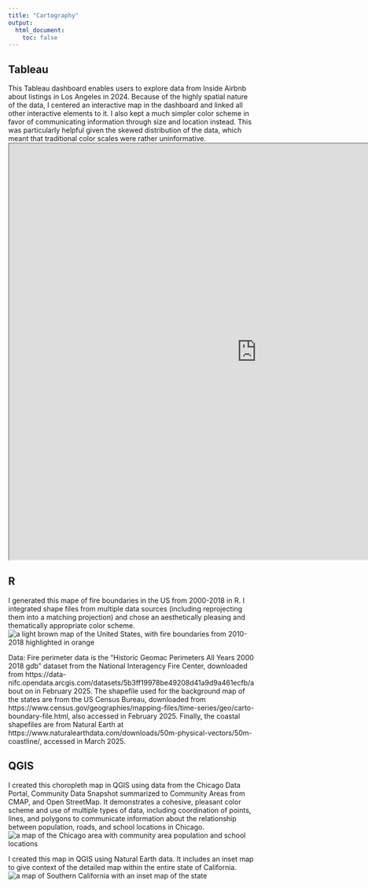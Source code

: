 ```yaml
---
title: "Cartography"
output:
  html_document:
    toc: false
---
```


## Tableau
This Tableau dashboard enables users to explore data from Inside Airbnb about listings in Los Angeles in 2024. Because of the highly spatial nature of the data, I centered an interactive map in the dashboard and linked all other interactive elements to it. I also kept a much simpler color scheme in favor of communicating information through size and location instead. This was particularly helpful given the skewed distribution of the data, which meant that traditional color scales were rather uninformative.
<iframe src="https://public.tableau.com/views/AirBnBLocationsinLosAngeles/Dashboard1?:language=en-US&:sid=&:redirect=auth&:display_count=n&:origin=viz_share_link:showVizHome=no&:embed=true" width="1005px" height="845px"></iframe>

## R
I generated this mape of fire boundaries in the US from 2000-2018 in R. I integrated shape files from multiple data sources (including reprojecting them into a matching projection) and chose an aesthetically pleasing and thematically appropriate color scheme.
![a light brown map of the United States, with fire boundaries from 2010-2018 highlighted in orange](images/firemap.gif)

Data: Fire perimeter data is the "Historic Geomac Perimeters All Years 2000 2018 gdb" dataset from the National Interagency Fire Center, downloaded from https://data-nifc.opendata.arcgis.com/datasets/5b3ff19978be49208d41a9d9a461ecfb/about on in February 2025. The shapefile used for the background map of the states are from the US Census Bureau, downloaded from https://www.census.gov/geographies/mapping-files/time-series/geo/carto-boundary-file.html, also accessed in February 2025. Finally, the coastal shapefiles are from Natural Earth at https://www.naturalearthdata.com/downloads/50m-physical-vectors/50m-coastline/, accessed in March 2025.

## QGIS
I created this choropleth map in QGIS using data from the Chicago Data Portal, Community Data Snapshot summarized to Community Areas from CMAP, and Open StreetMap. It demonstrates a cohesive, pleasant color scheme and use of multiple types of data, including coordination of points, lines, and polygons to communicate information about the relationship between population, roads, and school locations in Chicago.
![a map of the Chicago area with community area population and school locations](images/DA3.jpg)


I created this map in QGIS using Natural Earth data. It includes an inset map to give context of the detailed map within the entire state of California.
![a map of Southern California with an inset map of the state](images/DA2.jpg)
